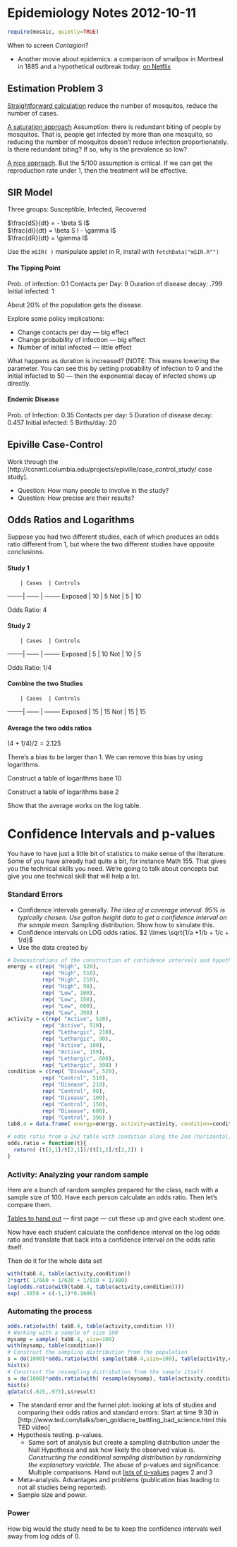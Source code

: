 Epidemiology Notes 2012-10-11
=====================
```r
require(mosaic, quietly=TRUE)
```

When to screen *Contagion*?

* Another movie about epidemics: a comparison of smallpox in Montreal in 1885 and a hypothetical outbreak today. [on Netflix](http://movies.netflix.com/WiMovie/Outbreak_Anatomy_of_a_Plague/70243165?trkid=7728649)

Estimation Problem 3
--------------------

[Straightforward calculation](https://moodle.macalester.edu/mod/assign/view.php?id=20499&sid=4926&gid=4926&plugin=onlinetext&action=viewpluginassignsubmission&returnaction=grading&returnparams=) reduce the number of mosquitos, reduce the number of cases.

[A saturation approach](https://moodle.macalester.edu/mod/assign/view.php?id=20499&sid=8445&gid=8445&plugin=onlinetext&action=viewpluginassignsubmission&returnaction=grading&returnparams=) Assumption: there is redundant biting of people by mosquitos.  That is, people get infected by more than one mosquito, so reducing the number of mosquitos doesn't reduce infection proportionately.  Is there redundant biting?  If so, why is the prevalence so low? 

[A nice approach](https://moodle.macalester.edu/mod/assign/view.php?id=20499&sid=8604&gid=8604&plugin=onlinetext&action=viewpluginassignsubmission&returnaction=grading&returnparams=).  But the 5/100 assumption is critical.  If we can get the reproduction rate under 1, then the treatment will be effective.

SIR Model
---------------

Three groups: Susceptible, Infected, Recovered

$\frac{dS}{dt} = - \beta S I$
<br />
$\frac{dI}{dt} = \beta S I - \gamma I$
<br />
$\frac{dR}{dt} = \gamma I$

Use the `mSIR( )` manipulate applet in R, install with `fetchData("mSIR.R"")`

#### The Tipping Point

Prob. of infection: 0.1
Contacts per Day: 9
Duration of disease decay: .799
Initial infected: 1

About 20% of the population gets the disease.

Explore some policy implications:

* Change contacts per day --- big effect
* Change probability of infection --- big effect
* Number of initial infected --- little effect

What happens as duration is increased?  (NOTE: This means lowering the parameter.  You can see this by setting probability of infection to 0 and the initial infected to 50 --- then the exponential decay of infected shows up directly. 

#### Endemic Disease

Prob. of Infection: 0.35
Contacts per day: 5
Duration of disease decay: 0.457
Initial infected: 5
Births/day: 20


Epiville Case-Control
-----------------

Work through the [http://ccnmtl.columbia.edu/projects/epiville/case_control_study/ case study].

* Question: How many people to involve in the study?
* Question: How precise are their results?


Odds Ratios and Logarithms
------------------------

Suppose you had two different studies, each of which produces an odds ratio different from 1, but where the two different studies have opposite conclusions.


#### Study 1

        | Cases  | Controls
--------| ------ | --------
Exposed |   10   |    5
Not     |    5   |   10

Odds Ratio: 4

#### Study 2

        | Cases  | Controls
--------| ------ | --------
Exposed |   5    |   10
Not     |   10   |    5

Odds Ratio: 1/4

#### Combine the two Studies

        | Cases  | Controls
--------| ------ | --------
Exposed |   15   |   15
Not     |   15   |   15

#### Average the two odds ratios

$(4 + 1/4)/2 = 2.125$

There's a bias to be larger than 1.  We can remove this bias by using logarithms.

Construct a table of logarithms base 10

Construct a table of logarithms base 2

Show that the average works on the log table.




Confidence Intervals and p-values
===================

You have to have just a little bit of statistics to make sense of the literature.  Some of you have already had quite a bit, for instance Math 155.  That gives you the technical skills you need.  We're going to talk about concepts but give you one technical skill that will help a lot.

### Standard Errors

* Confidence intervals generally.
    *The idea of a coverage interval.  95% is typically chosen.  Use galton height data to get a confidence interval on the sample mean.
    *Sampling distribution. Show how to simulate this.
* Confidence intervals on LOG odds ratios.  $2 \times \sqrt{1/a +1/b + 1/c + 1/d}$
* Use the data created by 
```r
# Demonstrations of the construction of confidence intervals and hypothesis testing.
energy = c(rep( "High", 520),
           rep( "High", 510),
           rep( "High", 210),
           rep( "High", 90),
           rep( "Low", 100),
           rep( "Low", 150),
           rep( "Low", 600),
           rep( "Low", 390) )
activity = c(rep( "Active", 520),
           rep( "Active", 510),
           rep( "Lethargic", 210),
           rep( "Lethargic", 90),
           rep( "Active", 100),
           rep( "Active", 150),
           rep( "Lethargic", 600),
           rep( "Lethargic", 390) )
condition = c(rep( "Disease", 520),
           rep( "Control", 510),
           rep( "Disease", 210),
           rep( "Control", 90),
           rep( "Disease", 100),
           rep( "Control", 150),
           rep( "Disease", 600),
           rep( "Control", 390) )
tab8.4 = data.frame( energy=energy, activity=activity, condition=condition)

# odds ratio from a 2x2 table with condition along the 2nd (horizontal) axis
odds.ratio = function(t){
  return( (t[1,1]/t[2,1])/(t[1,2]/t[2,2]) )
}
```

### Activity: Analyzing your random sample

Here are a bunch of random samples prepared for the class, each with a sample size of 100.  Have each person calculate an odds ratio. Then let's compare them.

[Tables to hand out](Activities/conf-interval-tables.pdf) --- first page --- cut these up and give each student one.


Now have each student calculate the confidence interval on the log odds ratio and translate that back into a confidence interval on the odds ratio itself.

Then do it for the whole data set
```r
with(tab8.4, table(activity,condition))
2*sqrt( 1/660 + 1/620 + 1/810 + 1/480)
log(odds.ratio(with(tab8.4, table(activity,condition))))
exp( .5858 + c(-1,1)*0.1606)
```

### Automating the process
```r
odds.ratio(with( tab8.4, table(activity,condition )))
# Working with a sample of size 100
mysamp = sample( tab8.4, size=100)
with(mysamp, table(condition))
# Construct the sampling distribution from the population
s = do(1000)*odds.ratio(with( sample(tab8.4,size=100), table(activity,condition )))
hist(s)
# Construct the resampling distribution from the sample itself
s = do(1000)*odds.ratio(with( resample(mysamp), table(activity,condition )))
hist(s)
qdata(c(.025,.975),s$result)
```
* The standard error and the funnel plot: looking at lots of studies and comparing their odds ratios and standard errors: Start at time 9:30 in [http://www.ted.com/talks/ben_goldacre_battling_bad_science.html this TED video]
* Hypothesis testing.  p-values.
    * Same sort of analysis but create a sampling distribution under the Null Hypothesis and ask how likely the observed value is.
    *Constructing the conditional sampling distribution by randomizing the explanatory variable.
*The abuse of p-values and significance.  Multiple comparisons.  Hand out [lists of p-values](Activities/conf-interval-tables.pdf) pages 2 and 3

* Meta-analysis.  Advantages and problems (publication bias leading to not all studies being reported).
* Sample size and power.


### Power
How big would the study need to be to keep the confidence intervals well away from log odds of 0.

